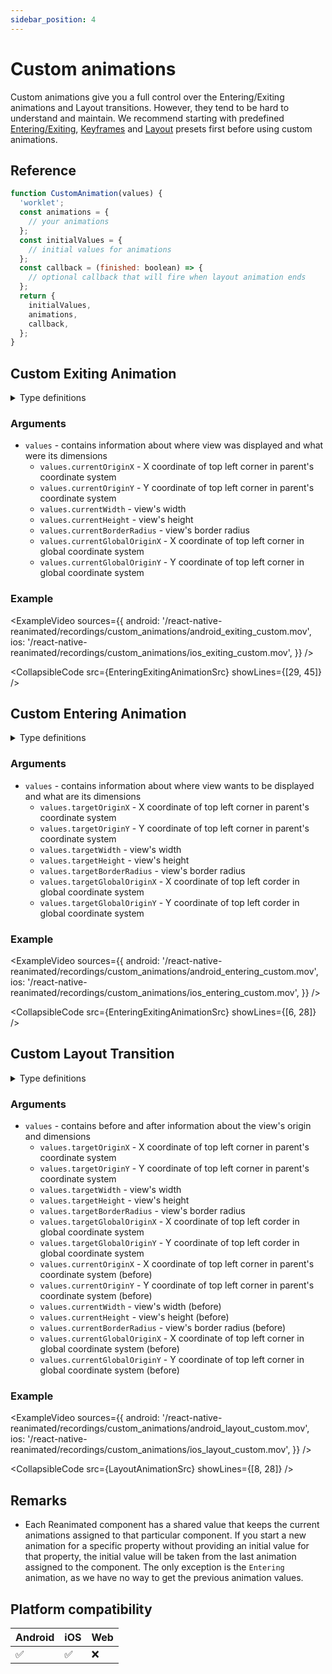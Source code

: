 ```yaml
---
sidebar_position: 4
---
```


# Custom animations


Custom animations give you a full control over the Entering/Exiting animations and Layout transitions. However, they tend to be hard to understand and maintain. We recommend starting with predefined [Entering/Exiting](docs/layout-animations/entering-exiting-animations), [Keyframes](/docs/layout-animations/keyframe-animations) and [Layout](/docs/layout-animations/layout-transitions) presets first before using custom animations.

## Reference

```js
function CustomAnimation(values) {
  'worklet';
  const animations = {
    // your animations
  };
  const initialValues = {
    // initial values for animations
  };
  const callback = (finished: boolean) => {
    // optional callback that will fire when layout animation ends
  };
  return {
    initialValues,
    animations,
    callback,
  };
}
```

## Custom Exiting Animation

<details>
<summary>Type definitions</summary>

```typescript
function CustomExitTransition (values: ExitAnimationsValues) => LayoutAnimation

type LayoutAnimation = {
    initialValues: StyleProps;
    animations: StyleProps;
    callback?: (finished: boolean) => void;
};

type ExitAnimationsValues = CurrentLayoutAnimationsValues &
  WindowDimensions;

type CurrentLayoutAnimationsValues = {
  ['currentOriginX', 'currentOriginY', 'currentWidth', 'currentHeight', 'currentBorderRadius', 'currentGlobalOriginX','currentGlobalOriginY']: number;
};

interface WindowDimensions {
    windowWidth: number;
    windowHeight: number;
}
```

</details>

### Arguments

- `values` - contains information about where view was displayed and what were its dimensions
  - `values.currentOriginX` - X coordinate of top left corner in parent's coordinate system
  - `values.currentOriginY` - Y coordinate of top left corner in parent's coordinate system
  - `values.currentWidth` - view's width
  - `values.currentHeight` - view's height
  - `values.currentBorderRadius` - view's border radius
  - `values.currentGlobalOriginX` - X coordinate of top left corner in global coordinate system
  - `values.currentGlobalOriginY` - Y coordinate of top left corner in global coordinate system

### Example

<ExampleVideo
  sources={{
    android:
      '/react-native-reanimated/recordings/custom_animations/android_exiting_custom.mov',
    ios: '/react-native-reanimated/recordings/custom_animations/ios_exiting_custom.mov',
  }}
/>

<CollapsibleCode src={EnteringExitingAnimationSrc} showLines={[29, 45]} />

## Custom Entering Animation

<details>
<summary>Type definitions</summary>

```typescript
function CustomEntryTransition (values: EntryAnimationsValues) => LayoutAnimation

type LayoutAnimation = {
    initialValues: StyleProps;
    animations: StyleProps;
    callback?: (finished: boolean) => void;
};

type EntryAnimationsValues = TargetLayoutAnimationsValues &
  WindowDimensions;

type TargetLayoutAnimationsValues = {
  ['targetOriginX', 'targetOriginY', 'targetWidth', 'targetHeight', 'targetBorderRadius', 'targetGlobalOriginX','targetGlobalOriginY']: number;
};

interface WindowDimensions {
    windowWidth: number;
    windowHeight: number;
}
```

</details>

### Arguments

- `values` - contains information about where view wants to be displayed and what are its dimensions
  - `values.targetOriginX` - X coordinate of top left corner in parent's coordinate system
  - `values.targetOriginY` - Y coordinate of top left corner in parent's coordinate system
  - `values.targetWidth` - view's width
  - `values.targetHeight` - view's height
  - `values.targetBorderRadius` - view's border radius
  - `values.targetGlobalOriginX` - X coordinate of top left corder in global coordinate system
  - `values.targetGlobalOriginY` - Y coordinate of top left corder in global coordinate system

### Example

<ExampleVideo
  sources={{
    android:
      '/react-native-reanimated/recordings/custom_animations/android_entering_custom.mov',
    ios: '/react-native-reanimated/recordings/custom_animations/ios_entering_custom.mov',
  }}
/>

<CollapsibleCode src={EnteringExitingAnimationSrc} showLines={[6, 28]} />

## Custom Layout Transition

<details>
<summary>Type definitions</summary>

```typescript
function CustomLayoutTransition (values: LayoutAnimationValues) => LayoutAnimation

type LayoutAnimation = {
    initialValues: StyleProps;
    animations: StyleProps;
    callback?: (finished: boolean) => void;
};

type LayoutAnimationsValues = CurrentLayoutAnimationsValues & TargetLayoutAnimationsValues & WindowDimensions;

type CurrentLayoutAnimationsValues = {
    ['currentOriginX', 'currentOriginY', 'currentWidth', 'currentHeight', 'currentBorderRadius', 'currentGlobalOriginX','currentGlobalOriginY']: number;
};

type TargetLayoutAnimationsValues = {
    ['targetOriginX', 'targetOriginY', 'targetWidth', 'targetHeight', 'targetBorderRadius', 'targetGlobalOriginX','targetGlobalOriginY']: number;
};

interface WindowDimensions {
    windowWidth: number;
    windowHeight: number;
}
```

</details>

### Arguments

- `values` - contains before and after information about the view's origin and dimensions
  - `values.targetOriginX` - X coordinate of top left corner in parent's coordinate system
  - `values.targetOriginY` - Y coordinate of top left corner in parent's coordinate system
  - `values.targetWidth` - view's width
  - `values.targetHeight` - view's height
  - `values.targetBorderRadius` - view's border radius
  - `values.targetGlobalOriginX` - X coordinate of top left corder in global coordinate system
  - `values.targetGlobalOriginY` - Y coordinate of top left corder in global coordinate system
  - `values.currentOriginX` - X coordinate of top left corner in parent's coordinate system (before)
  - `values.currentOriginY` - Y coordinate of top left corner in parent's coordinate system (before)
  - `values.currentWidth` - view's width (before)
  - `values.currentHeight` - view's height (before)
  - `values.currentBorderRadius` - view's border radius (before)
  - `values.currentGlobalOriginX` - X coordinate of top left corner in global coordinate system (before)
  - `values.currentGlobalOriginY` - Y coordinate of top left corner in global coordinate system (before)

### Example

<ExampleVideo
  sources={{
    android:
      '/react-native-reanimated/recordings/custom_animations/android_layout_custom.mov',
    ios: '/react-native-reanimated/recordings/custom_animations/ios_layout_custom.mov',
  }}
/>

<CollapsibleCode src={LayoutAnimationSrc} showLines={[8, 28]} />

## Remarks

- Each Reanimated component has a shared value that keeps the current animations assigned to that particular component. If you start a new animation for a specific property without providing an initial value for that property, the initial value will be taken from the last animation assigned to the component. The only exception is the `Entering` animation, as we have no way to get the previous animation values.

## Platform compatibility

<div className="platform-compatibility">

| Android | iOS | Web |
| ------- | --- | --- |
| ✅      | ✅  | ❌  |

</div>
